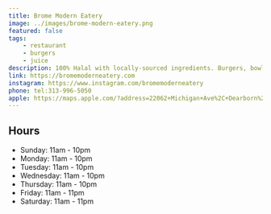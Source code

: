 ```yaml
---
title: Brome Modern Eatery
image: ../images/brome-modern-eatery.png
featured: false
tags:
    - restaurant
    - burgers
    - juice
description: 100% Halal with locally-sourced ingredients. Burgers, bowls, juices, and more.
link: https://bromemoderneatery.com
instagram: https://www.instagram.com/bromemoderneatery
phone: tel:313-996-5050
apple: https://maps.apple.com/?address=22062+Michigan+Ave%2C+Dearborn%2C+MI+48124%2C+United+States&auid=7421157293495337104&ll=42.3060512%2C-83.2452961&lsp=9902&q=Brome+Modern+Eatery
---
```


## Hours

- Sunday: 11am - 10pm
- Monday: 11am - 10pm
- Tuesday: 11am - 10pm
- Wednesday: 11am - 10pm
- Thursday: 11am - 10pm
- Friday: 11am - 11pm
- Saturday: 11am - 11pm